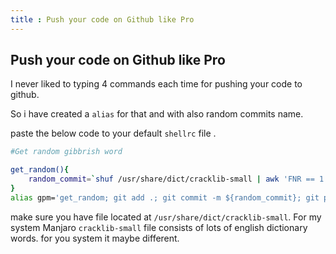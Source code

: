 ```yaml
---
title : Push your code on Github like Pro
---
```



## Push your code on Github like Pro

<ReadInfo time='3' updatetime='6 Feb 2022'/>

I never liked to typing 4 commands each time for pushing your code to github. 

So i have created a `alias` for that and with also random commits name.

paste the below code to your default `shellrc` file .

```bash
#Get random gibbrish word

get_random(){
	random_commit=`shuf /usr/share/dict/cracklib-small | awk 'FNR == 1 { print $1 }'`
}
alias gpm='get_random; git add .; git commit -m ${random_commit}; git push origin main'
```

make sure you have file located at `/usr/share/dict/cracklib-small`. For my system Manjaro `cracklib-small` file consists of lots of english dictionary words.
for you system it maybe different.

